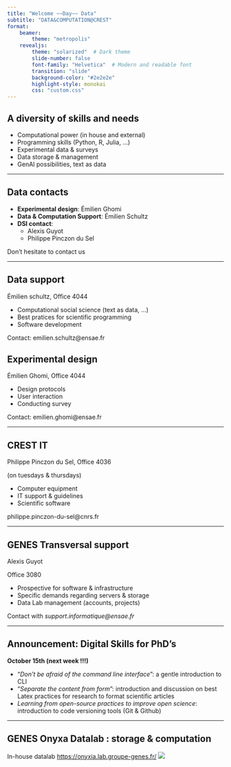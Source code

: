 ```yaml
---
title: "Welcome ~~Day~~ Data"
subtitle: "DATA&COMPUTATION@CREST"
format: 
    beamer: 
        theme: "metropolis"
    revealjs: 
        theme: "solarized"  # Dark theme
        slide-number: false
        font-family: "Helvetica"  # Modern and readable font
        transition: "slide"
        background-color: "#2e2e2e"
        highlight-style: monokai
        css: "custom.css"
---
```



## A diversity of skills and needs

- Computational power (in house and external)
- Programming skills (Python, R, Julia, ...)
- Experimental data & surveys
- Data storage & management
- GenAI possibilities, text as data

---

## Data contacts

<!-- 
- A quick word about the transversal data ressources at crest
- I am Emilien, data ingeneer here at CREST
- Different messages for you : the result of a survey, available ressources, an incoming training, and a quick demo if I have time
- We are a few people to support digital practices
- Ranging from material and infrastructure with Alexis and Philippe to methods and conceptualization with Claire and me.
 -->

- **Experimental design**: Émilien Ghomi
- **Data & Computation Support**: Émilien Schultz
- **DSI contact**: 
  - Alexis Guyot
  - Philippe Pinczon du Sel

<span class="numbers">Don't hesitate to contact us</span>

---

## Data support

Émilien schultz, Office 4044

- Computational social science (text as data, ...)
- Best pratices for scientific programming
- Software development

<span class="comments">Contact: emilien.schultz@ensae.fr</span>


## Experimental design

Émilien Ghomi, Office 4044

- Design protocols
- User interaction
- Conducting survey

<span class="comments">Contact: emilien.ghomi@ensae.fr</span>

---


## CREST IT

Philippe Pinczon du Sel, Office 4036 

(on tuesdays & thursdays)

- Computer equipment
- IT support & guidelines
- Scientific software


<span class="comments">philippe.pinczon-du-sel@cnrs.fr</span>



---

## GENES Transversal support

Alexis Guyot

Office 3080

- Prospective for software & infrastructure
- Specific demands regarding servers & storage
- Data Lab management (accounts, projects)


<span class="comments">Contact with *support.informatique@ensae.fr*</span>

---


## Announcement:  Digital Skills for PhD's


**October 15th (next week !!!)**

- “*Don’t be afraid of the command line interface*”: a gentle introduction to CLI
- “*Separate the content from form*”: introduction and discussion on best Latex practices for research to format scientific articles
- *Learning from open-source practices to improve open science*: introduction to code versioning tools (Git & Github) 

---

## GENES Onyxa Datalab : storage & computation

In-house datalab [https://onyxia.lab.groupe-genes.fr/](https://onyxia.lab.groupe-genes.fr/)
![](img/onyxia.png){fig-align="center"}



